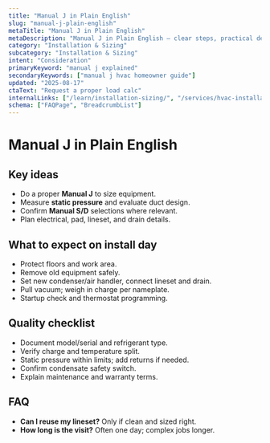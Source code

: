 ```yaml
---
title: "Manual J in Plain English"
slug: "manual-j-plain-english"
metaTitle: "Manual J in Plain English"
metaDescription: "Manual J in Plain English — clear steps, practical detail, and when to call a pro in North Texas."
category: "Installation & Sizing"
subcategory: "Installation & Sizing"
intent: "Consideration"
primaryKeyword: "manual j explained"
secondaryKeywords: ["manual j hvac homeowner guide"]
updated: "2025-08-17"
ctaText: "Request a proper load calc"
internalLinks: ["/learn/installation-sizing/", "/services/hvac-installation/"]
schema: ["FAQPage", "BreadcrumbList"]
---
```


# Manual J in Plain English



## Key ideas
- Do a proper **Manual J** to size equipment.
- Measure **static pressure** and evaluate duct design.
- Confirm **Manual S/D** selections where relevant.
- Plan electrical, pad, lineset, and drain details.


## What to expect on install day
- Protect floors and work area.
- Remove old equipment safely.
- Set new condenser/air handler, connect lineset and drain.
- Pull vacuum; weigh in charge per nameplate.
- Startup check and thermostat programming.


## Quality checklist
- Document model/serial and refrigerant type.
- Verify charge and temperature split.
- Static pressure within limits; add returns if needed.
- Confirm condensate safety switch.
- Explain maintenance and warranty terms.


## FAQ
- **Can I reuse my lineset?** Only if clean and sized right.
- **How long is the visit?** Often one day; complex jobs longer.
